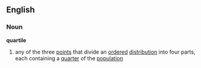 ==English==
===Noun===
'''quartile'''
#{{statistics}} any of the three [[point]]s that divide an [[ordered]] [[distribution]] into four parts, each containing a [[quarter]] of the [[population]]